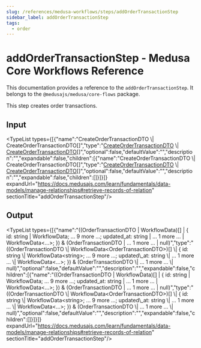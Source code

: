 ```yaml
---
slug: /references/medusa-workflows/steps/addOrderTransactionStep
sidebar_label: addOrderTransactionStep
tags:
  - order
---
```



# addOrderTransactionStep - Medusa Core Workflows Reference

This documentation provides a reference to the `addOrderTransactionStep`. It belongs to the `@medusajs/medusa/core-flows` package.

This step creates order transactions.

## Input

<TypeList types={[{"name":"CreateOrderTransactionDTO \\| CreateOrderTransactionDTO[]","type":"[CreateOrderTransactionDTO](../../../../../order/interfaces/order.CreateOrderTransactionDTO/page.mdx) \\| [CreateOrderTransactionDTO](../../../../../order/interfaces/order.CreateOrderTransactionDTO/page.mdx)[]","optional":false,"defaultValue":"","description":"","expandable":false,"children":[{"name":"CreateOrderTransactionDTO \\| CreateOrderTransactionDTO[]","type":"[CreateOrderTransactionDTO](../../../../../order/interfaces/order.CreateOrderTransactionDTO/page.mdx) \\| [CreateOrderTransactionDTO](../../../../../order/interfaces/order.CreateOrderTransactionDTO/page.mdx)[]","optional":false,"defaultValue":"","description":"","expandable":false,"children":[]}]}]} expandUrl="https://docs.medusajs.com/learn/fundamentals/data-models/manage-relationships#retrieve-records-of-relation" sectionTitle="addOrderTransactionStep"/>

## Output

<TypeList types={[{"name":"((OrderTransactionDTO | WorkflowData<OrderTransactionDTO>)[] | { id: string | WorkflowData<string>; ... 9 more ...; updated_at: string | ... 1 more ... | WorkflowData<...>; }) & (OrderTransactionDTO | ... 1 more ... | null)","type":"((OrderTransactionDTO \\| WorkflowData&#60;OrderTransactionDTO&#62;)[] \\| &#123; id: string \\| WorkflowData&#60;string&#62;; ... 9 more ...; updated\\_at: string \\| ... 1 more ... \\| WorkflowData&#60;...&#62;; &#125;) & (OrderTransactionDTO \\| ... 1 more ... \\| null)","optional":false,"defaultValue":"","description":"","expandable":false,"children":[{"name":"((OrderTransactionDTO | WorkflowData<OrderTransactionDTO>)[] | { id: string | WorkflowData<string>; ... 9 more ...; updated_at: string | ... 1 more ... | WorkflowData<...>; }) & (OrderTransactionDTO | ... 1 more ... | null)","type":"((OrderTransactionDTO \\| WorkflowData&#60;OrderTransactionDTO&#62;)[] \\| &#123; id: string \\| WorkflowData&#60;string&#62;; ... 9 more ...; updated\\_at: string \\| ... 1 more ... \\| WorkflowData&#60;...&#62;; &#125;) & (OrderTransactionDTO \\| ... 1 more ... \\| null)","optional":false,"defaultValue":"","description":"","expandable":false,"children":[]}]}]} expandUrl="https://docs.medusajs.com/learn/fundamentals/data-models/manage-relationships#retrieve-records-of-relation" sectionTitle="addOrderTransactionStep"/>
